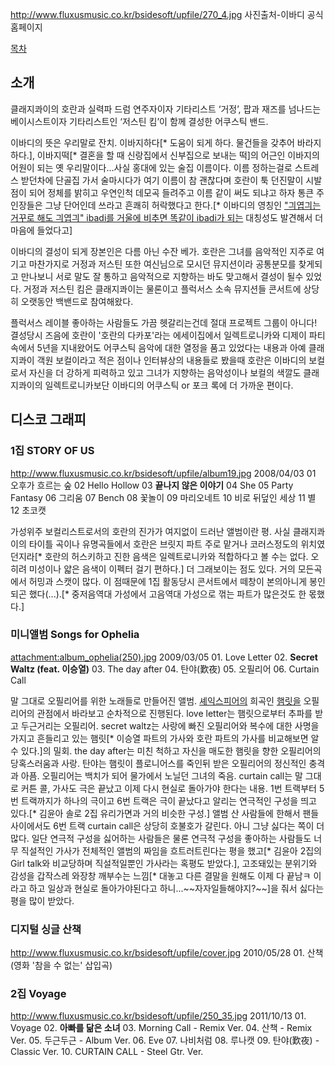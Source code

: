 http://www.fluxusmusic.co.kr/bsidesoft/upfile/270_4.jpg
사진출처-이바디 공식홈페이지

[[목차]]

== 소개 ==
클래지콰이의 호란과 실력파 드럼 연주자이자 기타리스트 ‘거정’, 팝과 재즈를 넘나드는 베이시스트이자 기타리스트인 ‘저스틴 킴’이 함께 결성한 어쿠스틱 밴드.

이바디의 뜻은 우리말로 잔치. 이바지하다[* 도움이 되게 하다. 물건들을 갖추어 바라지하다.], 이바지떡[* 결혼을 할 때 신랑집에서 신부집으로 보내는 떡]의 어근인 이바지의 어원이 되는 옛 우리말이다...사실 홍대에 있는 술집 이름이다. 이름 정하는걸로 스트레스 받던차에 단골집 가서 술마시다가 여기 이름이 참 괜찮다며 호란이 툭 던진말이 시발점이 되어 정체를 밝히고 우연인척 데모곡 들려주고 이름 같이 써도 되냐고 하자 통큰 주인장들은 그냥 단어인데 쓰라고 흔쾌히 허락했다고 한다.[* 이바디의 영칭인 [["긔엽긔는 거꾸로 해도 긔엽긔" ibadi를 거울에 비추면 똑같이 ibadi가 되는]] 대칭성도 발견해서 더 마음에 들었다고]

이바디의 결성이 되게 장본인은 다름 아닌 수잔 베가.
호란은 그녀를 음악적인 지주로 여기고 마찬가지로 거정과 저스틴 또한 여신님으로 모시던 뮤지션이라 공통분모를 찾게되고 만나보니 서로 말도 잘 통하고 음악적으로 지향하는 바도 맞고해서 결성이 될수 있었다. 거정과 저스틴 킴은 클래지콰이는 물론이고 플럭서스 소속 뮤지션들 콘서트에 상당히 오랫동안 백밴드로 참여해왔다.

플럭서스 레이블 좋아하는 사람들도 가끔 헷갈리는건데 절대 프로젝트 그룹이 아니다! 결성당시 즈음에 호란이 '호란의 다카포'라는 에세이집에서 일렉트로니카와 디제이 파티 속에서 5년을 지내왔어도 어쿠스틱 음악에 대한 열정을 품고 있었다는 내용과 아예 클래지콰이 객원 보컬이라고 적은 점이나 인터뷰상의 내용들로 봤을때 호란은 이바디의 보컬로서 자신을 더 강하게 피력하고 있고 그녀가 지향하는 음악성이나 보컬의 색깔도 클래지콰이의 일렉트로니카보단 이바디의 어쿠스틱 or 포크 록에 더 가까운 편이다.

== 디스코 그래피 ==
=== 1집 STORY OF US ===
http://www.fluxusmusic.co.kr/bsidesoft/upfile/album19.jpg
2008/04/03
01 오후가 흐르는 숲	
02 Hello Hollow	
03 '''끝나지 않은 이야기'''	
04 She	
05 Party Fantasy	
06 그리움	
07 Bench	
08 꽃놀이	
09 마리오네트	
10 비로 뒤덮인 세상	
11 별	
12 초코캣

가성위주 보컬리스트로서의 호란의 진가가 여지없이 드러난 앨범이란 평. 사실 클래지콰이의 타이틀 곡이나 유명곡들에서 호란은 브릿지 파트 주로 맡거나 코러스정도의 위치였던지라[* 호란의 허스키하고 진한 음색은 일렉트로니카와 적합하다고 볼 수는 없다. 오히려 미성이나 얇은 음색이 이펙터 걸기 편하다.] 더 그래보이는 점도 있다. 거의 모든곡에서 허밍과 스캣이 많다. 이 점때문에 1집 활동당시 콘서트에서 떼창이 본의아니게 봉인되곤 했다(...).[* 중저음역대 가성에서 고음역대 가성으로 꺾는 파트가 많은것도 한 몫했다.] 

=== 미니앨범 Songs for Ophelia ===
attachment:album_ophelia(250).jpg
2009/03/05
01. Love Letter	
02. '''Secret Waltz (feat. 이승열)'''	
03. The day after	
04. 탄야(歎夜)	
05. 오필리어	
06. Curtain Call

말 그대로 오필리어를 위한 노래들로 만들어진 앨범.
[[셰익스피어]]의 희곡인 [[햄릿]]을 오필리어의 관점에서 바라보고 순차적으로 진행된다. love letter는 햄릿으로부터 추파를 받고 두근거리는 오필리어. secret waltz는 사랑에 빠진 오필리어와 복수에 대한 사명을 가지고 흔들리고 있는 햄릿[* 이승열 파트의 가사와 호란 파트의 가사를 비교해보면 알수 있다.]의 밀회. the day after는 미친 척하고 자신을 매도한 햄릿을 향한 오필리어의 당혹스러움과 사랑. 탄야는 햄릿이 플로니어스를 죽인뒤 받은 오필리어의 정신적인 충격과 아픔. 오필리어는 백치가 되어 물가에서 노닐던 그녀의 죽음. curtain call는 말 그대로 커튼 콜, 가사도 극은 끝났고 이제 다시 현실로 돌아가야 한다는 내용. 1번 트랙부터 5번 트랙까지가 하나의 극이고 6번 트랙은 극이 끝났다고 알리는 연극적인 구성을 띄고 있다.[* 김윤아 솔로 2집 유리가면과 거의 비슷한 구성.]
앨범 산 사람들에 한해서 팬들사이에서도 6번 트랙 curtain call은 상당히 호불호가 갈린다. 아니 그냥 싫다는 쪽이 더 많다. 일단 연극적 구성을 싫어하는 사람들은 물론 연극적 구성을 좋아하는 사람들도 너무 직설적인 가사가 전체적인 앨범의 짜임을 흐트러트린다는 평을 했고[* 김윤아 2집의 Girl talk와 비교당하며 직설적일뿐인 가사라는 혹평도 받았다.], 고조돼있는 분위기와 감성을 갑작스레 와장창 깨부수는 느낌[* 대놓고 다른 결말을 원해도 이제 다 끝남ㅋ 이라고 하고 일상과 현실로 돌아가야된다고 하니...~~자자일들해야지?~~]을 줘서 싫다는 평을 많이 받았다.

=== 디지털 싱글 산책 ===
http://www.fluxusmusic.co.kr/bsidesoft/upfile/cover.jpg
2010/05/28
01. 산책(영화 '참을 수 없는' 삽입곡)	

=== 2집 Voyage ===
http://www.fluxusmusic.co.kr/bsidesoft/upfile/250_35.jpg
2011/10/13
01. Voyage	
02. '''아빠를 닮은 소녀'''	
03. Morning Call - Remix Ver.	
04. 산책 - Remix Ver.	
05. 두근두근 - Album Ver.	
06. Eve	
07. 나비처럼	
08. 루나캣	
09. 탄야(歎夜) - Classic Ver.	
10. CURTAIN CALL - Steel Gtr. Ver.
